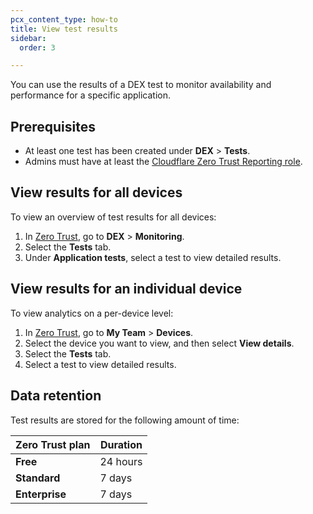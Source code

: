 ```yaml
---
pcx_content_type: how-to
title: View test results
sidebar:
  order: 3

---
```


You can use the results of a DEX test to monitor availability and performance for a specific application.

## Prerequisites

* At least one test has been created under **DEX** > **Tests**.
* Admins must have at least the [Cloudflare Zero Trust Reporting role](/cloudflare-one/roles-permissions/#zero-trust-roles).

## View results for all devices

To view an overview of test results for all devices:

1. In [Zero Trust](https://one.dash.cloudflare.com/), go to **DEX** > **Monitoring**.
2. Select the **Tests** tab.
3. Under **Application tests**, select a test to view detailed results.

## View results for an individual device

To view analytics on a per-device level:

1. In [Zero Trust](https://one.dash.cloudflare.com/), go to **My Team** > **Devices**.
2. Select the device you want to view, and then select **View details**.
3. Select the **Tests** tab.
4. Select a test to view detailed results.

## Data retention

Test results are stored for the following amount of time:

| Zero Trust plan | Duration |
| --------------- | -------- |
| **Free**        | 24 hours |
| **Standard**    | 7 days   |
| **Enterprise**  | 7 days   |

